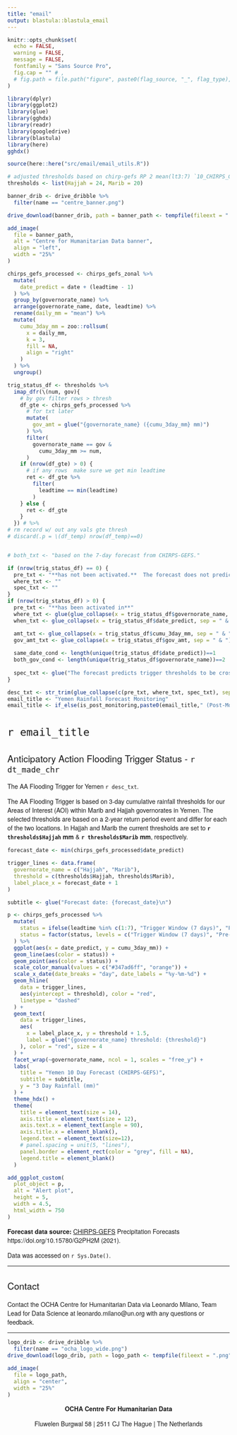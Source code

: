 ```yaml
---
title: "email"
output: blastula::blastula_email
---
```


<style type = "text/css">

h1, h2, h3 {
  font-family: Arvo, "Helvetica Neue", Helvetica, Arial, sans-serif;
  font-weight: normal
}

p {
  font-family: "Source Sans Pro", "Helvetica Neue", Helvetica, Arial, sans-serif
}

</style>


```r
knitr::opts_chunk$set(
  echo = FALSE,
  warning = FALSE,
  message = FALSE,
  fontfamily = "Sans Source Pro",
  fig.cap = "" # ,
  # fig.path = file.path("figure", paste0(flag_source, "_", flag_type), "")
)

library(dplyr)
library(ggplot2)
library(glue)
library(gghdx)
library(readr)
library(googledrive)
library(blastula)
library(here)
gghdx()

source(here::here("src/email/email_utils.R"))

# adjusted thresholds based on chirp-gefs RP 2 mean(lt3:7) `10_CHIRPS_GEFS.Rmd`
thresholds <- list(Hajjah = 24, Marib = 20)
```

```r
banner_drib <- drive_dribble %>%
  filter(name == "centre_banner.png")

drive_download(banner_drib, path = banner_path <- tempfile(fileext = ".png"))

add_image(
  file = banner_path,
  alt = "Centre for Humanitarian Data banner",
  align = "left",
  width = "25%"
)
```

```r
chirps_gefs_processed <- chirps_gefs_zonal %>%
  mutate(
    date_predict = date + (leadtime - 1)
  ) %>%
  group_by(governorate_name) %>%
  arrange(governorate_name, date, leadtime) %>%
  rename(daily_mm = "mean") %>%
  mutate(
    cumu_3day_mm = zoo::rollsum(
      x = daily_mm,
      k = 3,
      fill = NA,
      align = "right"
    )
  ) %>%
  ungroup()

trig_status_df <- thresholds %>%
  imap_dfr(\(num, gov){
    # by gov filter rows > thresh
    df_gte <- chirps_gefs_processed %>%
      # for txt later
      mutate(
        gov_amt = glue("{governorate_name} ({cumu_3day_mm} mm)")
      ) %>%
      filter(
        governorate_name == gov &
          cumu_3day_mm >= num,
      )
    if (nrow(df_gte) > 0) {
      # if any rows  make sure we get min leadtime
      ret <- df_gte %>%
        filter(
          leadtime == min(leadtime)
        )
    } else {
      ret <- df_gte
    }
  }) # %>%
# rm record w/ out any vals gte thresh
# discard(.p = \(df_temp) nrow(df_temp)==0)


# both_txt <- "based on the 7-day forecast from CHIRPS-GEFS."

if (nrow(trig_status_df) == 0) {
  pre_txt <- "**has not been activated.**  The forecast does not predict trigger thresholds to be crossed in the next 7 days"
  where_txt <- ""
  spec_txt <- ""
}
if (nrow(trig_status_df) > 0) {
  pre_txt <- "**has been activated in**"
  where_txt <- glue(glue_collapse(x = trig_status_df$governorate_name, sep = " & "),".")
  when_txt <- glue_collapse(x = trig_status_df$date_predict, sep = " & ")

  amt_txt <- glue_collapse(x = trig_status_df$cumu_3day_mm, sep = " & ")
  gov_amt_txt <- glue_collapse(x = trig_status_df$gov_amt, sep = " & ")
  
  same_date_cond <- length(unique(trig_status_df$date_predict))==1
  both_gov_cond <- length(unique(trig_status_df$governorate_name))==2
  
  spec_txt <- glue("The forecast predicts trigger thresholds to be crossed on {ifelse(same_date_cond,unique(as.character(trig_status_df$date_predict)),when_txt)} in {gov_amt_txt} {ifelse(!same_date_cond,', respectively', '')}")
}

desc_txt <- str_trim(glue_collapse(c(pre_txt, where_txt, spec_txt), sep = " "))
email_title <- "Yemen Rainfall Forecast Monitoring"
email_title <- if_else(is_post_monitoring,paste0(email_title," (Post-Monitoring)"),email_title)
```

# `r email_title`

## Anticipatory Action Flooding Trigger Status - `r dt_made_chr`

The AA Flooding Trigger for Yemen `r desc_txt`.

The AA Flooding Trigger is based on 3-day cumulative rainfall thresholds for our Areas of Interest (AOI) within Marib and Hajjah governorates in Yemen. The selected thresholds are based on a 2-year return period event and differ for each of the two locations. In Hajjah and Marib the current thresholds are set to **`r thresholds$Hajjah` mm** & **`r thresholds$Marib` mm**, respectively.

```r

forecast_date <- min(chirps_gefs_processed$date_predict)

trigger_lines <- data.frame(
  governorate_name = c("Hajjah", "Marib"),
  threshold = c(thresholds$Hajjah, thresholds$Marib),
  label_place_x = forecast_date + 1
)

subtitle <- glue("Forecast date: {forecast_date}\n")

p <- chirps_gefs_processed %>%
  mutate(
    status = ifelse(leadtime %in% c(1:7), "Trigger Window (7 days)", "Pre-Alert"),
    status = factor(status, levels = c("Trigger Window (7 days)", "Pre-Alert"))
  ) %>%
  ggplot(aes(x = date_predict, y = cumu_3day_mm)) +
  geom_line(aes(color = status)) +
  geom_point(aes(color = status)) +
  scale_color_manual(values = c("#347ad6ff", "orange")) +
  scale_x_date(date_breaks = "day", date_labels = "%y-%m-%d") +
  geom_hline(
    data = trigger_lines,
    aes(yintercept = threshold), color = "red",
    linetype = "dashed"
  ) +
  geom_text(
    data = trigger_lines,
    aes(
      x = label_place_x, y = threshold + 1.5,
      label = glue("{governorate_name} threshold: {threshold}")
    ), color = "red", size = 4
  ) +
  facet_wrap(~governorate_name, ncol = 1, scales = "free_y") +
  labs(
    title = "Yemen 10 Day Forecast (CHIRPS-GEFS)",
    subtitle = subtitle,
    y = "3 Day Rainfall (mm)"
  ) +
  theme_hdx() +
  theme(
    title = element_text(size = 14),
    axis.title = element_text(size = 12),
    axis.text.x = element_text(angle = 90),
    axis.title.x = element_blank(),
    legend.text = element_text(size=12),
    # panel.spacing = unit(5, "lines"),
    panel.border = element_rect(color = "grey", fill = NA),
    legend.title = element_blank()
  )
```

```r
add_ggplot_custom(
  plot_object = p,
  alt = "Alert plot",
  height = 5,
  width = 4.5,
  html_width = 750
)
```

**Forecast data source:** [CHIRPS-GEFS](https://chc.ucsb.edu/data/chirps-gefs) Precipitation Forecasts https://doi.org/10.15780/G2PH2M (2021). 

Data was accessed on `r Sys.Date()`. 

----

## Contact

Contact the OCHA Centre for Humanitarian Data via Leonardo Milano, Team Lead
for Data Science at leonardo.milano@un.org with any questions or feedback.

----

```r
logo_drib <- drive_dribble %>%
  filter(name == "ocha_logo_wide.png")
drive_download(logo_drib, path = logo_path <- tempfile(fileext = ".png"))

add_image(
  file = logo_path,
  align = "center",
  width = "25%"
)
```

<p>
<center>

<b> OCHA Centre For Humanitarian Data </b>

Fluwelen Burgwal 58 | 2511 CJ The Hague | The Netherlands

</center>
</p>
